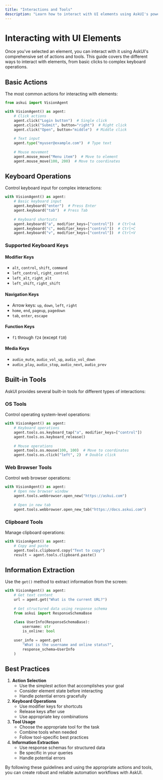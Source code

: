 ```yaml
---
title: "Interactions and Tools"
description: "Learn how to interact with UI elements using AskUI's powerful tools and actions"
---
```


# Interacting with UI Elements

Once you've selected an element, you can interact with it using AskUI's comprehensive set of actions and tools. This guide covers the different ways to interact with elements, from basic clicks to complex keyboard operations.

## Basic Actions

The most common actions for interacting with elements:

```python
from askui import VisionAgent

with VisionAgent() as agent:
    # Click actions
    agent.click("Login button")  # Single click
    agent.click("Submit", button="right")  # Right click
    agent.click("Open", button="middle")  # Middle click
    
    # Text input
    agent.type("myuser@example.com")  # Type text
    
    # Mouse movement
    agent.mouse_move("Menu item")  # Move to element
    agent.mouse_move(100, 200)  # Move to coordinates
```

## Keyboard Operations

Control keyboard input for complex interactions:

```python
with VisionAgent() as agent:
    # Basic keyboard input
    agent.keyboard("enter")  # Press Enter
    agent.keyboard("tab")  # Press Tab
    
    # Keyboard shortcuts
    agent.keyboard("a", modifier_keys=["control"])  # Ctrl+A
    agent.keyboard("c", modifier_keys=["control"])  # Ctrl+C
    agent.keyboard("v", modifier_keys=["control"])  # Ctrl+V
```

### Supported Keyboard Keys

#### Modifier Keys

- `alt`, `control`, `shift`, `command`
- `left_control`, `right_control`
- `left_alt`, `right_alt`
- `left_shift`, `right_shift`

#### Navigation Keys

- Arrow keys: `up`, `down`, `left`, `right`
- `home`, `end`, `pageup`, `pagedown`
- `tab`, `enter`, `escape`

#### Function Keys

- `f1` through `f24` (except `f10`)

#### Media Keys

- `audio_mute`, `audio_vol_up`, `audio_vol_down`
- `audio_play`, `audio_stop`, `audio_next`, `audio_prev`

## Built-in Tools

AskUI provides several built-in tools for different types of interactions:

### OS Tools

Control operating system-level operations:

```python
with VisionAgent() as agent:
    # Keyboard operations
    agent.tools.os.keyboard_tap("a", modifier_keys=["control"])
    agent.tools.os.keyboard_release()
    
    # Mouse operations
    agent.tools.os.mouse(100, 100)  # Move to coordinates
    agent.tools.os.click("left", 2)  # Double click
```

### Web Browser Tools

Control web browser operations:

```python
with VisionAgent() as agent:
    # Open new browser window
    agent.tools.webbrowser.open_new("https://askui.com")
    
    # Open in new tab
    agent.tools.webbrowser.open_new_tab("https://docs.askui.com")
```

### Clipboard Tools

Manage clipboard operations:

```python
with VisionAgent() as agent:
    # Copy and paste
    agent.tools.clipboard.copy("Text to copy")
    result = agent.tools.clipboard.paste()
```

## Information Extraction

Use the `get()` method to extract information from the screen:

```python
with VisionAgent() as agent:
    # Get text content
    url = agent.get("What is the current URL?")
    
    # Get structured data using response schema
    from askui import ResponseSchemaBase
    
    class UserInfo(ResponseSchemaBase):
        username: str
        is_online: bool
    
    user_info = agent.get(
        "What is the username and online status?",
        response_schema=UserInfo
    )
```

## Best Practices

1. **Action Selection**
   - Use the simplest action that accomplishes your goal
   - Consider element state before interacting
   - Handle potential errors gracefully
2. **Keyboard Operations**
   - Use modifier keys for shortcuts
   - Release keys after use
   - Use appropriate key combinations
3. **Tool Usage**
   - Choose the appropriate tool for the task
   - Combine tools when needed
   - Follow tool-specific best practices
4. **Information Extraction**
   - Use response schemas for structured data
   - Be specific in your queries
   - Handle potential errors

By following these guidelines and using the appropriate actions and tools, you can create robust and reliable automation workflows with AskUI.
